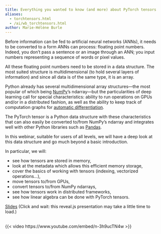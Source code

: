 ```yaml
---
title: Everything you wanted to know (and more) about PyTorch tensors
aliases:
  - torchtensors.html
  - /ai/wb_torchtensors.html
author: Marie-Hélène Burle
---
```


:::{.def}

Before information can be fed to artificial neural networks (ANNs), it needs to be converted to a form ANNs can process: floating point numbers. Indeed, you don't pass a sentence or an image through an ANN; you input numbers representing a sequence of words or pixel values.

All these floating point numbers need to be stored in a data structure. The most suited structure is multidimensional (to hold several layers of information) and since all data is of the same type, it is an array.

Python already has several multidimensional array structures—the most popular of which being [NumPy](https://numpy.org/)'s ndarray—but the particularities of deep learning call for special characteristics: ability to run operations on GPUs and/or in a distributed fashion, as well as the ability to keep track of computation graphs for [automatic differentiation](https://en.wikipedia.org/wiki/Automatic_differentiation).

The PyTorch tensor is a Python data structure with these characteristics that can also easily be converted to/from NumPy's ndarray and integrates well with other Python libraries such as [Pandas](https://pandas.pydata.org/).

In this webinar, suitable for users of all levels, we will have a deep look at this data structure and go much beyond a basic introduction.

In particular, we will:

- see how tensors are stored in memory,
- look at the metadata which allows this efficient memory storage,
- cover the basics of working with tensors (indexing, vectorized operations...),
- move tensors to/from GPUs,
- convert tensors to/from NumPy ndarrays,
- see how tensors work in distributed frameworks,
- see how linear algebra can be done with PyTorch tensors.

:::

[Slides](wb_torchtensors_slides.qmd){.btn .btn-outline-primary} [(Click and wait: this reveal.js presentation may take a little time to load.)]{.inlinenote}
<br><br>

{{< video https://www.youtube.com/embed/n-3h9ucTN4w >}}
